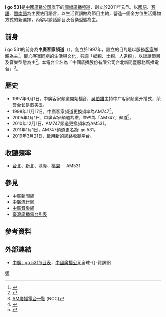 {{廣播電台
| 電臺名稱         = i go 531
| 英文名稱         = 
| 電臺圖片檔案     = 
| 電臺圖片尺寸     = 
| 電臺圖片名稱     = 
| 所屬國家         = {{ROC}}
| 總部所在         = {{ROC}}[[臺北市|臺北市]][[中山區_(臺北市)|中山區]]松江路375號
| 播放地區         = 
| 開播日期         = 2011年1月1日<br/>（{{age in years and days|2011|1|1|age=no}}）
| 停播日期         =
| 主要语言        = [[中華民國國語文|國語]]、[[台灣客家語|客語]]、[[台灣閩南語|閩南語]]
| 隶属 =   [[中國廣播公司|中國廣播公司]]
| 擁有者           =
| 持股者           =  
| 前電臺名稱       = 
| 被取代名稱       = 
| 集團同類頻道     = 
| 重播服務頻道     = 
| 電臺官方網站     = [http://www.bcc.com.tw/news4_program.asp I go 531]
| 無線廣播收聽地區01= 台北、桃園
| 無線廣播頻道數01= AM531
| 線上收聽網站01  = 中廣官方
| 線上收聽網址01  = [http://www.bcc.com.tw/stream.html?c=4 I go 531]
}}
'''i go 531'''是[[中國廣播公司|中國廣播公司]]旗下的[[調幅廣播|調幅廣播]][[頻道|頻道]]，創立於2011年元旦。以[[中華民國國語文|國語]]、[[台灣客家語|客語]]、[[台灣閩南語|閩南語]]為主要使用語言，以生活資訊做為節目主軸，營造一個全方位生活購物方式的新選擇，內容以談話節目及音樂型態為主。

==前身==
i go 531的前身為'''中廣客家頻道'''（{{lang-en|'''BCC CHANNEL HAKKA'''}}），創立於1997年，設立的目的是以服務[[客家|客家]]鄉親為主<ref>{{Cite book|title=当代台湾媒体产业|last=陈飞宝著|first=|publisher=北京：九州出版社|year=2014.04|isbn=978-7-5108-2348-0|location=|pages=402}}</ref>，關心客家同胞的生活與文化，強調「鄉親、土親、人更親」，以談話節目及音樂型態為主<ref>{{Cite book|title=双重属性下的现代广播宣传|last=翟国选主编|first=|publisher=北京：当代中国出版社|year=2012.12|isbn=978-7-5154-0185-0|location=|pages=37}}</ref>，本電台全名為「中國廣播股份有限公司台北新聞暨服務廣播電台」<ref>[http://freqdbo.ncc.gov.tw/upload/FILESAVE/071214111355.xls AM廣播電台一覽] {{Wayback|url=http://freqdbo.ncc.gov.tw/upload/FILESAVE/071214111355.xls |date=20100703084026 }}(NCC)</ref>。

== 歷史 ==
*1997年6月1日，中廣客家頻道開始播音，[[吴伯雄|吴伯雄]]主持中广客家频道开播式，荣誉台长是[[戴美玉|戴美玉]]。
*1998年11月17日，中廣客家頻道更換頻率為AM747<ref>{{Cite book|title=当代台湾传媒|last=陈飞宝著|first=|publisher=九洲出版社|year=2007.01|isbn=7-80195-608-7|pages=270|url=https://books.google.com/books?id=R4k7DwAAQBAJ&pg=PT270#v=onepage&q=AM747|access-date=2018-02-10|archive-date=2020-05-26|archive-url=https://web.archive.org/web/20200526004822/https://books.google.com/books?id=R4k7DwAAQBAJ&pg=PT270#v=onepage&q=AM747|dead-url=no}}</ref>。
*2005年1月1日，中廣客家頻道裁撤，並改為「AM747」頻道<ref>{{Cite web |url=http://www.libertytimes.com.tw/2005/new/jan/3/today-o5.htm |title=中廣裁撤客家頻道 |accessdate=2013-09-11 |archive-date=2007-04-27 |archive-url=https://web.archive.org/web/20070427035519/http://www.libertytimes.com.tw/2005/new/jan/3/today-o5.htm |dead-url=no }}</ref>。
*2010年12月1日，AM747頻道更換頻率為AM531。
*2011年1月1日，AM747頻道更名為i go 531。
*2019年3月21日，啟用新的網路收聽平台。

== 收聽頻率 ==
*[[台北|台北]]、[[新北|新北]]、[[基隆|基隆]]、[[桃園市|桃園]]──AM531

== 參見 ==
*[[中廣新聞網|中廣新聞網]]
*[[中廣流行網|中廣流行網]]
*[[中廣音樂網|中廣音樂網]]
*[[臺灣廣播電台列表|臺灣廣播電台列表]]

== 參考資料 ==
{{reflist}}

== 外部連結 ==
*[http://www.bcc.com.tw/news4_program.asp 中廣 i go 531节目表]{{Wayback|url=http://www.bcc.com.tw/news4_program.asp |date=20201203183012 }}，[[中國廣播公司|中國廣播公司]]全球-{}-資訊網

{{Radio in Taipei-area}}

[[Category:中國廣播公司|頻]]